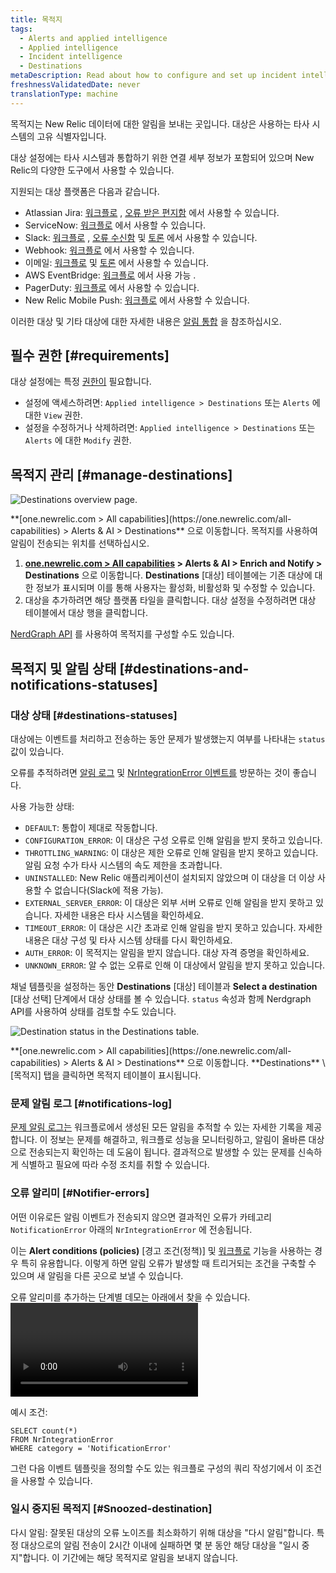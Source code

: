 ```yaml
---
title: 목적지
tags:
  - Alerts and applied intelligence
  - Applied intelligence
  - Incident intelligence
  - Destinations
metaDescription: Read about how to configure and set up incident intelligence destinations.
freshnessValidatedDate: never
translationType: machine
---
```





목적지는 New Relic 데이터에 대한 알림을 보내는 곳입니다. 대상은 사용하는 타사 시스템의 고유 식별자입니다.

대상 설정에는 타사 시스템과 통합하기 위한 연결 세부 정보가 포함되어 있으며 New Relic의 다양한 도구에서 사용할 수 있습니다.

지원되는 대상 플랫폼은 다음과 같습니다.

* Atlassian Jira: [워크플로](/docs/alerts-applied-intelligence/applied-intelligence/incident-workflows/incident-workflows/) , [오류 받은 편지함](/docs/errors-inbox/) 에서 사용할 수 있습니다.
* ServiceNow: [워크플로](/docs/alerts-applied-intelligence/applied-intelligence/incident-workflows/incident-workflows/) 에서 사용할 수 있습니다.
* Slack: [워크플로](/docs/alerts-applied-intelligence/applied-intelligence/incident-workflows/incident-workflows/) , [오류 수신함](/docs/errors-inbox/) 및 [토론](/docs/new-relic-solutions/new-relic-one/ui-data/collaborate/collaboration-slack-integration/) 에서 사용할 수 있습니다.
* Webhook: [워크플로](/docs/alerts-applied-intelligence/applied-intelligence/incident-workflows/incident-workflows/) 에서 사용할 수 있습니다.
* 이메일: [워크플로](/docs/alerts-applied-intelligence/applied-intelligence/incident-workflows/incident-workflows/) 및 [토론](/docs/new-relic-solutions/new-relic-one/ui-data/collaborate/collaborate-with-teammates/) 에서 사용할 수 있습니다.
* AWS EventBridge: [워크플로](/docs/alerts-applied-intelligence/applied-intelligence/incident-workflows/incident-workflows/) 에서 사용 가능 .
* PagerDuty: [워크플로](/docs/alerts-applied-intelligence/applied-intelligence/incident-workflows/incident-workflows/) 에서 사용할 수 있습니다.
* New Relic Mobile Push: [워크플로](/docs/alerts-applied-intelligence/applied-intelligence/incident-workflows/incident-workflows/) 에서 사용할 수 있습니다.

이러한 대상 및 기타 대상에 대한 자세한 내용은 [알림 통합](/docs/alerts-applied-intelligence/notifications/notification-integrations) 을 참조하십시오.

## 필수 권한 [#requirements]

대상 설정에는 특정 [권한이](/docs/accounts/accounts-billing/new-relic-one-user-management/user-permissions) 필요합니다.

* 설정에 액세스하려면: `Applied intelligence > Destinations` 또는 `Alerts` 에 대한 `View` 권한.
* 설정을 수정하거나 삭제하려면: `Applied intelligence > Destinations` 또는 `Alerts` 에 대한 `Modify` 권한.

## 목적지 관리 [#manage-destinations]

<img
  title="Destinations overview page"
  alt="Destinations overview page."
  src={accountsDestinationsOverview}
/>

<figcaption>
  **[one.newrelic.com > All capabilities](https://one.newrelic.com/all-capabilities) > Alerts & AI > Destinations** 으로 이동합니다. 목적지를 사용하여 알림이 전송되는 위치를 선택하십시오.
</figcaption>

1. **[one.newrelic.com > All capabilities](https://one.newrelic.com/all-capabilities) > Alerts & AI > Enrich and Notify > Destinations** 으로 이동합니다. **Destinations** \[대상] 테이블에는 기존 대상에 대한 정보가 표시되며 이를 통해 사용자는 활성화, 비활성화 및 수정할 수 있습니다.
2. 대상을 추가하려면 해당 플랫폼 타일을 클릭합니다. 대상 설정을 수정하려면 대상 테이블에서 대상 행을 클릭합니다.

[NerdGraph API](/docs/apis/nerdgraph/examples/nerdgraph-api-notifications-destinations) 를 사용하여 목적지를 구성할 수도 있습니다.

## 목적지 및 알림 상태 [#destinations-and-notifications-statuses]

### 대상 상태 [#destinations-statuses]

대상에는 이벤트를 처리하고 전송하는 동안 문제가 발생했는지 여부를 나타내는 `status` 값이 있습니다.

오류를 추적하려면 [알림 로그](/docs/alerts-applied-intelligence/notifications/notification-integrations/#notifications-log) 및 [NrIntegrationError 이벤트를](/docs/data-apis/ingest-apis/metric-api/troubleshoot-nrintegrationerror-events/#error-details) 방문하는 것이 좋습니다.

사용 가능한 상태:

* `DEFAULT`: 통합이 제대로 작동합니다.
* `CONFIGURATION_ERROR`: 이 대상은 구성 오류로 인해 알림을 받지 못하고 있습니다.
* `THROTTLING_WARNING`: 이 대상은 제한 오류로 인해 알림을 받지 못하고 있습니다. 알림 요청 수가 타사 시스템의 속도 제한을 초과합니다.
* `UNINSTALLED`: New Relic 애플리케이션이 설치되지 않았으며 이 대상을 더 이상 사용할 수 없습니다(Slack에 적용 가능).
* `EXTERNAL_SERVER_ERROR`: 이 대상은 외부 서버 오류로 인해 알림을 받지 못하고 있습니다. 자세한 내용은 타사 시스템을 확인하세요.
* `TIMEOUT_ERROR`: 이 대상은 시간 초과로 인해 알림을 받지 못하고 있습니다. 자세한 내용은 대상 구성 및 타사 시스템 상태를 다시 확인하세요.
* `AUTH_ERROR`: 이 목적지는 알림을 받지 않습니다. 대상 자격 증명을 확인하세요.
* `UNKNOWN_ERROR`: 알 수 없는 오류로 인해 이 대상에서 알림을 받지 못하고 있습니다.

채널 템플릿을 설정하는 동안 **Destinations** \[대상] 테이블과 **Select a destination** \[대상 선택] 단계에서 대상 상태를 볼 수 있습니다. `status` 속성과 함께 Nerdgraph API를 사용하여 상태를 검토할 수도 있습니다.

<img
  title="Destination status in the Destinations table."
  alt="Destination status in the Destinations table."
  src={accountsDestinationsStatus}
/>

<figcaption>
  **[one.newrelic.com > All capabilities](https://one.newrelic.com/all-capabilities) > Alerts & AI > Destinations** 으로 이동합니다. **Destinations** \[목적지] 탭을 클릭하면 목적지 테이블이 표시됩니다.
</figcaption>

### 문제 알림 로그 [#notifications-log]

[문제 알림 로그는](/docs/alerts-applied-intelligence/applied-intelligence/incident-workflows/incident-workflows/#issue-notification-log) 워크플로에서 생성된 모든 알림을 추적할 수 있는 자세한 기록을 제공합니다. 이 정보는 문제를 해결하고, 워크플로 성능을 모니터링하고, 알림이 올바른 대상으로 전송되는지 확인하는 데 도움이 됩니다. 결과적으로 발생할 수 있는 문제를 신속하게 식별하고 필요에 따라 수정 조치를 취할 수 있습니다.

### 오류 알리미 [#Notifier-errors]

어떤 이유로든 알림 이벤트가 전송되지 않으면 결과적인 오류가 카테고리 `NotificationError` 아래의 `NrIntegrationError` 에 전송됩니다.

이는 **Alert conditions (policies)** \[경고 조건(정책)] 및 [워크플로](/docs/alerts-applied-intelligence/applied-intelligence/incident-workflows/incident-workflows/) 기능을 사용하는 경우 특히 유용합니다. 이렇게 하면 알림 오류가 발생할 때 트리거되는 조건을 구축할 수 있으며 새 알림을 다른 곳으로 보낼 수 있습니다.

오류 알리미를 추가하는 단계별 데모는 아래에서 찾을 수 있습니다.<Video type="wistia" id="b89ctyjolq"/>

예시 조건:

```
SELECT count(*)
FROM NrIntegrationError
WHERE category = 'NotificationError'
```

그런 다음 이벤트 템플릿을 정의할 수도 있는 워크플로 구성의 쿼리 작성기에서 이 조건을 사용할 수 있습니다.

### 일시 중지된 목적지 [#Snoozed-destination]

다시 알림: 잘못된 대상의 오류 노이즈를 최소화하기 위해 대상을 "다시 알림"합니다. 특정 대상으로의 알림 전송이 2시간 이내에 실패하면 몇 분 동안 해당 대상을 "일시 중지"합니다. 이 기간에는 해당 목적지로 알림을 보내지 않습니다.